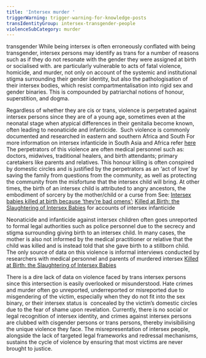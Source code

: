 ```yaml
---
title: 'Intersex murder '
triggerWarning: trigger-warning-for-knowledge-posts
transIdentityGroup: intersex-transgender-people
violenceSubCategory: murder
---
```

<Glossary glossaryTerm="intersex" /> transgender <Footnote text="persons">While being intersex is often erroneously conflated with being transgender, intersex persons may identify as trans for a number of reasons such as if they do not resonate with the gender they were assigned at birth or socialised with.</Footnote> are particularly vulnerable to acts of fatal violence, homicide, and murder, not only on account of the systemic and institutional stigma surrounding their gender identity, but also the pathologisation of their intersex bodies, which resist compartmentalisation into rigid sex and gender binaries. This is compounded by patriarchal notions of honour, superstition, and dogma. 

Regardless of whether they are cis or trans, violence is perpetrated against intersex persons since they are of a young age, sometimes even at the neonatal stage when atypical differences in their genitalia become known, often leading to neonaticide and infanticide.  Such violence is commonly documented and researched in eastern and southern Africa and South <Footnote text="Asia.">For more information on intersex infanticide in South Asia and Africa refer [here](https://www.ohchr.org/sites/default/files/Documents/Issues/Discrimination/LGBT/BackgroundNoteHumanRightsViolationsagainstIntersexPeople.pdf)</Footnote> The perpetrators of this violence are often medical personnel such as: doctors, midwives, traditional healers, and birth attendants; primary caretakers like parents and relatives. This honour killing is often conspired by domestic circles and is justified by the perpetrators as an ‘act of love’ by saving the family from questions from the community, as well as protecting the community from the misfortune that the intersex child will bring. At other times, the birth of an intersex child is attributed to angry ancestors, the embodiment of sorcery by the mother/child or a curse from <Footnote text="God.">See: [Intersex babies killed at birth because ‘they’re bad omens’](https://mg.co.za/article/2018-01-24-00-intersex-babies-killed-at-birth-because-theyre-bad-omens/); [Killed at Birth: the Slaughtering of Intersex Babies](https://www.ilgrandecolibri.com/en/killed-intersex-babies/) for accounts of intersex infanticide</Footnote> 

Neonaticide and infanticide against intersex children often goes unreported to formal legal authorities such as police personnel due to the secrecy and stigma surrounding giving birth to an intersex child. In many cases, the mother is also not informed by the medical practitioner or relative that the child was killed and is instead told that she gave birth to a stillborn child. The only source of data on this violence is informal interviews conducted by researchers with medical personnel and parents of murdered intersex <Footnote text="children.">[Killed at Birth: the Slaughtering of Intersex Babies](https://www.ilgrandecolibri.com/en/killed-intersex-babies/)</Footnote>

There is a dire lack of data on violence faced by trans intersex persons since this intersection is easily overlooked or misunderstood. Hate crimes and murder often go unreported, underreported or misreported due to misgendering of the victim, especially when they do not fit into the sex binary, or their intersex status is  concealed by the victim’s domestic circles due to the fear of shame upon revelation. Currently, there is no social or legal recognition of intersex identity, and crimes against intersex persons are clubbed with cisgender persons or trans persons, thereby invisibilising the unique violence they face. The misrepresentation of intersex people, alongside the lack of targeted legal frameworks and redressal mechanisms, sustains the cycle of violence by ensuring that most victims are never brought to justice.
